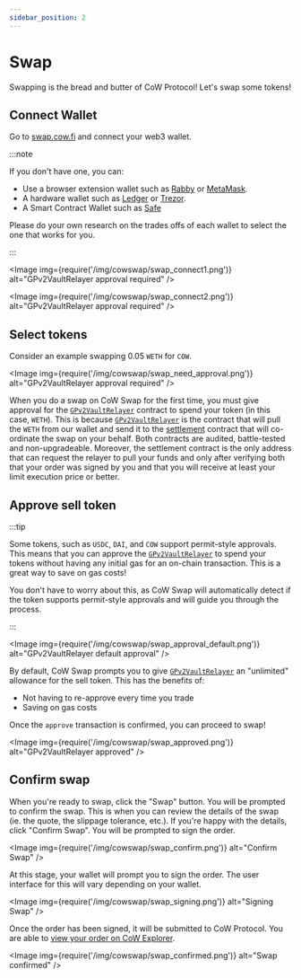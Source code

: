 ```yaml
---
sidebar_position: 2
---
```



# Swap

Swapping is the bread and butter of CoW Protocol! Let's swap some tokens!

## Connect Wallet
Go to [swap.cow.fi](https://swap.cow.fi/#/swap?utm_source=docs.cow.fi&utm_campaign=swap-tutorial) and connect your web3 wallet. 

:::note

If you don't have one, you can:
- Use a browser extension wallet such as [Rabby](https://rabby.io/) or [MetaMask](https://metamask.io/download.html).
- A hardware wallet such as [Ledger](https://www.ledger.com/) or [Trezor](https://trezor.io/).
- A Smart Contract Wallet such as [Safe](https://app.safe.global)

Please do your own research on the trades offs of each wallet to select the one that works for you.

:::



<Image img={require('/img/cowswap/swap_connect1.png')} alt="GPv2VaultRelayer approval required" />

<Image img={require('/img/cowswap/swap_connect2.png')} alt="GPv2VaultRelayer approval required" />



## Select tokens

Consider an example swapping 0.05 `WETH` for `COW`.

<Image img={require('/img/cowswap/swap_need_approval.png')} alt="GPv2VaultRelayer approval required" />

When you do a swap on CoW Swap for the first time, you must give approval for the [`GPv2VaultRelayer`](/cow-protocol/reference/contracts/core#gpv2vaultrelayer) contract to spend your token (in this case, `WETH`). 
This is because [`GPv2VaultRelayer`](/cow-protocol/reference/contracts/core#gpv2vaultrelayer) is the contract that will pull the `WETH` from our wallet and send it to the [settlement](/cow-protocol/reference/contracts/core#gpv2settlement) contract that will co-ordinate the swap on your behalf.
Both contracts are audited, battle-tested and non-upgradeable.
Moreover, the settlement contract is the only address that can request the relayer to pull your funds and only after verifying both that your order was signed by you and that you will receive at least your limit execution price or better. 

## Approve sell token

:::tip

Some tokens, such as `USDC`, `DAI`, and `COW` support permit-style approvals. This means that you can approve the [`GPv2VaultRelayer`](/cow-protocol/reference/contracts/core#gpv2vaultrelayer) to spend your tokens without having any initial gas for an on-chain transaction. This is a great way to save on gas costs!

You don't have to worry about this, as CoW Swap will automatically detect if the token supports permit-style approvals and will guide you through the process.

:::

<Image img={require('/img/cowswap/swap_approval_default.png')} alt="GPv2VaultRelayer default approval" />

By default, CoW Swap prompts you to give [`GPv2VaultRelayer`](/cow-protocol/reference/contracts/core#gpv2vaultrelayer) an "unlimited" allowance for the sell token.
This has the benefits of:

- Not having to re-approve every time you trade
- Saving on gas costs

<TokenApprovalWarning spender="GPv2VaultRelayer" />

Once the `approve` transaction is confirmed, you can proceed to swap!

<Image img={require('/img/cowswap/swap_approved.png')} alt="GPv2VaultRelayer approved" />

## Confirm swap

When you're ready to swap, click the "Swap" button. You will be prompted to confirm the swap. This is when you can review the details of the swap (ie. the quote, the slippage tolerance, etc.). If you're happy with the details, click "Confirm Swap". You will be prompted to sign the order.

<ReceiverAndOrderWarning />

<Image img={require('/img/cowswap/swap_confirm.png')} alt="Confirm Swap" />

At this stage, your wallet will prompt you to sign the order. The user interface for this will vary depending on your wallet.

<Image img={require('/img/cowswap/swap_signing.png')} alt="Signing Swap" />

Once the order has been signed, it will be submitted to CoW Protocol.
You are able to [view your order on CoW Explorer](/cow-protocol/tutorials/cow-explorer).

<Image img={require('/img/cowswap/swap_confirmed.png')} alt="Swap confirmed" />
